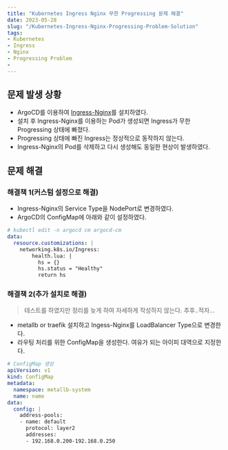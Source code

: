 ```yaml
---
title: "Kubernetes Ingress Nginx 무한 Progressing 문제 해결"
date: 2023-05-28
slug: "/Kubernetes-Ingress-Nginx-Progressing-Problem-Solution"
tags:
- Kubernetes
- Ingress
- Nginx
- Progressing Problem
-
---
```


## 문제 발생 상황
- ArgoCD를 이용하여 [Ingress-Nginx](https://kubernetes.github.io/ingress-nginx)를 설치하였다.
- 설치 후 Ingress-Nginx를 이용하는 Pod가 생성되면 Ingress가 무한 Progressing 상태에 빠졌다.
- Progressing 상태에 빠진 Ingress는 정상적으로 동작하지 않는다.
- Ingress-Nginx의 Pod를 삭제하고 다시 생성해도 동일한 현상이 발생하였다.

## 문제 해결
### 해결책 1(커스텀 설정으로 해결)
- Ingress-Nginx의 Service Type을 NodePort로 변경하였다.
- ArgoCD의 ConfigMap에 아래와 같이 설정하였다.
```yaml
# kubectl edit -n argocd cm argocd-cm
data:
  resource.customizations: |
    networking.k8s.io/Ingress:
        health.lua: |
          hs = {}
          hs.status = "Healthy"
          return hs
```

### 해결책 2(추가 설치로 해결)
> 테스트를 하였지만 정리를 늦게 하여 자세하게 작성하지 않는다. 추후..적자...
- metallb or traefik 설치하고 Ingess-Nginx를 LoadBalancer Type으로 변경한다.
- 라우팅 처리를 위한 ConfigMap을 생성한다. 여유가 되는 아이피 대역으로 지정한다.
```yaml
# ConfigMap 생성
apiVersion: v1
kind: ConfigMap
metadata:
  namespace: metallb-system
  name: name
data:
  config: |
    address-pools:
    - name: default
      protocol: layer2
      addresses:
      - 192.168.0.200-192.168.0.250
```
